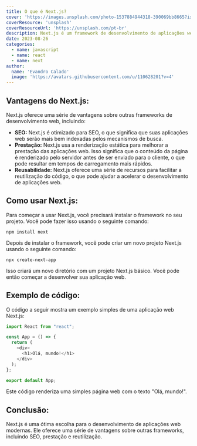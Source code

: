 ```yaml
---
title: O que é Next.js?
cover: 'https://images.unsplash.com/photo-1537884944318-390069bb8665?ixlib=rb-4.0.3&ixid=M3wxMjA3fDB8MHxwaG90by1wYWdlfHx8fGVufDB8fHx8fA%3D%3D&auto=format&fit=crop&w=1170&q=80'
coverResource: 'unsplash'
coverResourceUrl: 'https://unsplash.com/pt-br'
description: Next.js é um framework de desenvolvimento de aplicações web front-end criado pela equipe da Vercel. Ele é baseado em React, mas oferece uma série de recursos e funcionalidades que o tornam uma ótima escolha para o desenvolvimento de aplicações web modernas.
date: 2023-08-26
categories:
  - name: javascript
  - name: react
  - name: next
author:
  name: 'Evandro Calado'
  image: 'https://avatars.githubusercontent.com/u/110628201?v=4'
---
```


## **Vantagens do Next.js:**

Next.js oferece uma série de vantagens sobre outras frameworks de
desenvolvimento web, incluindo:

- **SEO:** Next.js é otimizado para SEO, o que significa que suas aplicações web
  serão mais bem indexadas pelos mecanismos de busca.
- **Prestação:** Next.js usa a renderização estática para melhorar a prestação
  das aplicações web. Isso significa que o conteúdo da página é renderizado pelo
  servidor antes de ser enviado para o cliente, o que pode resultar em tempos de
  carregamento mais rápidos.
- **Reusabilidade:** Next.js oferece uma série de recursos para facilitar a
  reutilização do código, o que pode ajudar a acelerar o desenvolvimento de
  aplicações web.

## **Como usar Next.js:**

Para começar a usar Next.js, você precisará instalar o framework no seu projeto.
Você pode fazer isso usando o seguinte comando:

```
npm install next
```

Depois de instalar o framework, você pode criar um novo projeto Next.js usando o
seguinte comando:

```
npx create-next-app
```

Isso criará um novo diretório com um projeto Next.js básico. Você pode então
começar a desenvolver sua aplicação web.

## **Exemplo de código:**

O código a seguir mostra um exemplo simples de uma aplicação web Next.js:

```javascript
import React from "react";

const App = () => {
  return (
    <div>
      <h1>Olá, mundo!</h1>
    </div>
  );
};

export default App;
```

Este código renderiza uma simples página web com o texto "Olá, mundo!".

## **Conclusão:**

Next.js é uma ótima escolha para o desenvolvimento de aplicações web modernas.
Ele oferece uma série de vantagens sobre outras frameworks, incluindo SEO,
prestação e reutilização.
